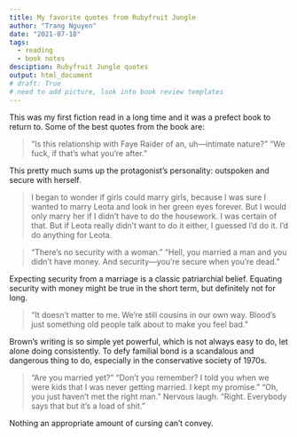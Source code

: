 ```yaml
---
title: My favorite quotes from Rubyfruit Jungle 
author: "Trang Nguyen"
date: "2021-07-18"
tags:
  - reading
  - book notes
desciption: Rubyfruit Jungle quotes
output: html_document
# draft: True
# need to add picture, look into book review templates
---
```


This was my first fiction read in a long time and it was a prefect book to return to. Some of the best quotes from the book are:

> “Is this relationship with Faye Raider of an, uh—intimate nature?” “We fuck, if that’s what you’re after.”

This pretty much sums up the protagonist's personality: outspoken and secure with herself. 

> I began to wonder if girls could marry girls, because I was sure I wanted to marry Leota and look in her green eyes forever. But I would only marry her if I didn’t have to do the housework. I was certain of that. But if Leota really didn’t want to do it either, I guessed I’d do it. I’d do anything for Leota.

> "There’s no security with a woman.” “Hell, you married a man and you didn’t have money. And security—you’re secure when you’re dead.”

Expecting security from a marriage is a classic patriarchial belief. Equating security with money might be true in the short term, but definitely not for long.

> "It doesn't matter to me. We're still cousins in our own way. Blood's just something old people talk about to make you feel bad."

Brown's writing is so simple yet powerful, which is not always easy to do, let alone doing consistently. To defy familial bond is a scandalous and dangerous thing to do, especially in the conservative society of 1970s.

> “Are you married yet?” “Don’t you remember? I told you when we were kids that I was never getting married. I kept my promise.” “Oh, you just haven’t met the right man.” Nervous laugh. “Right. Everybody says that but it’s a load of shit.”

Nothing an appropriate amount of cursing can't convey.